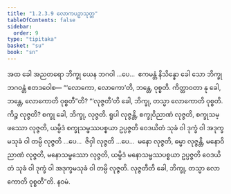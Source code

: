 ```yaml
---
title: "1.2.3.9 လောကပဉှာသုတ္တ"
tableOfContents: false
sidebar:
  order: 9
type: "tipitaka"
basket: "su"
book: "sn"
---
```



<DynamicBreadcrumb />

<Division number="82" book="sn" e="ch" v="18" p="292">

<Paragraph number="344" book="sn">
အထ ခေါ အညတရော ဘိက္ခု ယေန ဘဂဝါ …ပေ…  ဧကမန္တံ နိသိန္နော ခေါ သော ဘိက္ခု ဘဂဝန္တံ ဧတဒဝေါစ—
</Paragraph>

<Paragraph number="345" book="sn">
“‘လောကော, လောကော’တိ, ဘန္တေ, ဝုစ္စတိ. ကိတ္တာဝတာ နု ခေါ, ဘန္တေ, လောကောတိ ဝုစ္စတီ”တိ? “‘လုဇ္ဇတီ’တိ ခေါ, ဘိက္ခု, တသ္မာ လောကောတိ ဝုစ္စတိ. ကိဉ္စ လုဇ္ဇတိ? စက္ခု ခေါ, ဘိက္ခု, လုဇ္ဇတိ. ရူပါ လုဇ္ဇန္တိ, စက္ခုဝိညာဏံ လုဇ္ဇတိ, စက္ခုသမ္ဖဿော လုဇ္ဇတိ, ယမ္ပိဒံ စက္ခုသမ္ဖဿပစ္စယာ ဥပ္ပဇ္ဇတိ ဝေဒယိတံ သုခံ ဝါ ဒုက္ခံ ဝါ အဒုက္ခမသုခံ ဝါ တမ္ပိ လုဇ္ဇတိ …ပေ…  ဇိဝှါ လုဇ္ဇတိ …ပေ…  မနော လုဇ္ဇတိ, ဓမ္မာ လုဇ္ဇန္တိ, မနောဝိညာဏံ လုဇ္ဇတိ, မနောသမ္ဖဿော လုဇ္ဇတိ, ယမ္ပိဒံ မနောသမ္ဖဿပစ္စယာ ဥပ္ပဇ္ဇတိ ဝေဒယိတံ သုခံ ဝါ ဒုက္ခံ ဝါ အဒုက္ခမသုခံ ဝါ တမ္ပိ လုဇ္ဇတိ. လုဇ္ဇတီတိ ခေါ, ဘိက္ခု, တသ္မာ လောကောတိ ဝုစ္စတီ”တိ.

</Paragraph>
</Division>

<Paragraph number="346" type="center" book="sn">
နဝမံ.
</Paragraph>